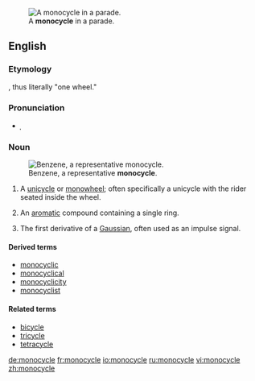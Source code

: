 [[Image:Monowheel.jpg|thumb|A '''monocycle''' in a parade.]]
==English==
===Etymology===
{{prefix|mono|cycle}}, thus literally "one wheel."

===Pronunciation===
*{{IPA|ˈmɑnoʊˌsaɪkl}}̩ {{qualifier|US}}

===Noun===
{{en-noun}}
[[Image:Benzene-2D-flat.png|thumb|Benzene, a representative '''monocycle'''.]]
# A [[unicycle]] or [[monowheel]]; often specifically a unicycle with the rider seated inside the wheel.
# {{organic chemistry}} An [[aromatic]] compound containing a single ring.
# {{communications}} The first derivative of a [[Gaussian]], often used as an impulse signal.

====Derived terms====
*[[monocyclic]]
*[[monocyclical]]
*[[monocyclicity]]
*[[monocyclist]]

====Related terms====
*[[bicycle]]
*[[tricycle]]
*[[tetracycle]]

[[de:monocycle]]
[[fr:monocycle]]
[[io:monocycle]]
[[ru:monocycle]]
[[vi:monocycle]]
[[zh:monocycle]]